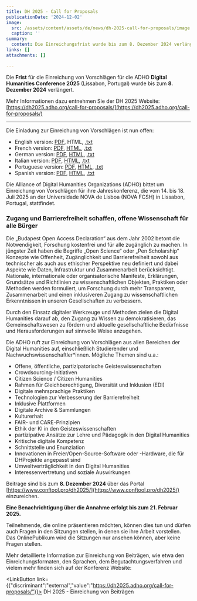 ```yaml
---
title: DH 2025 - Call for Proposals
publicationDate: '2024-12-02'
image:
  src: /assets/content/assets/de/news/dh-2025-call-for-proposals/image.png
  caption: ''
summary:
  content: Die Einreichungsfrist wurde bis zum 8. Dezember 2024 verlängert.
links: []
attachments: []

---
```


Die **Frist** für die Einreichung von Vorschlägen für die ADHO **Digital Humanities Conference 2025** (Lissabon, Portugal) wurde bis zum **8. Dezember 2024** verlängert.

Mehr Informationen dazu entnehmen Sie der DH 2025 Website: [https://dh2025.adho.org/call-for-proposals/](https://dh2025.adho.org/call-for-proposals/)

***

Die Einladung zur Einreichung von Vorschlägen ist nun offen:

* English version: [PDF](https://dh2025.adho.org/wp-content/uploads/2024/11/CfP_DH2025_EN.pdf), HTML, [.txt](https://dh2025.adho.org/wp-content/uploads/2024/11/CfP_DH2025_EN.txt)
* French version: [PDF](https://dh2025.adho.org/wp-content/uploads/2024/11/CfP_DH2025_FR.pdf), [HTML](https://dh2025.adho.org/appel-a-propositions/), [.txt](https://dh2025.adho.org/wp-content/uploads/2024/11/CfP_DH2025_FR.txt)
* German version: [PDF](https://dh2025.adho.org/wp-content/uploads/2024/11/CfP_DH-2025_DE.pdf), [HTML](https://dh2025.adho.org/einreichung-von-beitragen/), [.txt](https://dh2025.adho.org/wp-content/uploads/2024/11/CfP_DH-2025_DE.txt)
* Italian version: [PDF](https://dh2025.adho.org/wp-content/uploads/2024/11/CfP_DH-2025_IT.pdf), [HTML](https://dh2025.adho.org/proposte-di-contributi/), [.txt](https://dh2025.adho.org/wp-content/uploads/2024/11/CfP_DH2025_IT.txt)
* Portuguese version: [PDF](https://dh2025.adho.org/wp-content/uploads/2024/11/CfP_DH2025_PT.pdf), [HTML](https://dh2025.adho.org/chamada-de-trabalhos/), [.txt](https://dh2025.adho.org/wp-content/uploads/2024/11/CfP_DH2025_PT.txt)
* Spanish version: [PDF](https://dh2025.adho.org/wp-content/uploads/2024/11/CfP_DH-2025_ES.pdf), [HTML](https://dh2025.adho.org/convocatoria-de-propuestas/), [.txt](https://dh2025.adho.org/wp-content/uploads/2024/11/CfP_DH-2025_ES.txt)

Die Alliance of Digital Humanities Organizations (ADHO) bittet um Einreichung von Vorschlägen für ihre Jahreskonferenz, die vom 14. bis 18. Juli 2025 an der Universidade NOVA de Lisboa (NOVA FCSH) in Lissabon, Portugal, stattfindet.

### **Zugang und Barrierefreiheit schaffen, offene Wissenschaft für alle Bürger**

Die „Budapest Open Access Declaration“ aus dem Jahr 2002 betont die Notwendigkeit, Forschung kostenfrei und für alle zugänglich zu machen. In jüngster Zeit haben die Begriffe „Open Science“ oder „Pen Scholarship“ Konzepte wie Offenheit, Zugänglichkeit und Barrierefreiheit sowohl aus technischer als auch aus ethischer Perspektive neu definiert und dabei Aspekte wie Daten, Infrastruktur und Zusammenarbeit berücksichtigt. Nationale, internationale oder organisatorische Manifeste, Erklärungen, Grundsätze und Richtlinien zu wissenschaftlichen Objekten, Praktiken oder Methoden werden formuliert, um Forschung durch mehr Transparenz, Zusammenarbeit und einen inklusiveren Zugang zu wissenschaftlichen Erkenntnissen in unseren Gesellschaften zu verbessern.

Durch den Einsatz digitaler Werkzeuge und Methoden zielen die Digital Humanities darauf ab, den Zugang zu Wissen zu demokratisieren, das Gemeinschaftswesen zu fördern und aktuelle gesellschaftliche Bedürfnisse und Herausforderungen auf sinnvolle Weise anzugehen.

Die ADHO ruft zur Einreichung von Vorschlägen aus allen Bereichen der Digital Humanities auf, einschließlich Studierender und Nachwuchswissenschaftler\*innen. Mögliche Themen sind u.a.:

* Offene, öffentliche, partizipatorische Geisteswissenschaften
* Crowdsourcing-Initiativen
* Citizen Science / Citizen Humanities
* Rahmen für Gleichberechtigung, Diversität und Inklusion (EDI)
* Digitale mehrsprachige Praktiken
* Technologien zur Verbesserung der Barrierefreiheit&#x20;
* Inklusive Plattformen
* Digitale Archive & Sammlungen
* Kulturerhalt
* FAIR- und CARE-Prinzipien
* Ethik der KI in den Geisteswissenschaften
* partizipative Ansätze zur Lehre und Pädagogik in den Digital Humanities
* Kritische digitale Kompetenz
* Schnittstelle und Enunziation
* Innovationen in Freier/Open-Source-Software oder -Hardware, die für DHProjekte angepasst sind
* Umweltverträglichkeit in den Digital Humanities
* Interessenvertretung und soziale Auswirkungen

Beitrage sind bis zum **8. Dezember 2024** über das Portal [https://www.conftool.pro/dh2025/](https://www.conftool.pro/dh2025/) einzureichen.

**Eine Benachrichtigung über die Annahme erfolgt bis zum 21. Februar 2025.**

Teilnehmende, die online präsentieren möchten, können dies tun und dürfen auch Fragen in den Sitzungen stellen, in denen sie ihre Arbeit vorstellen. Das OnlinePublikum wird die Sitzungen nur ansehen können, aber keine Fragen stellen.

Mehr detaillierte Information zur Einreichung von Beiträgen, wie etwa den Einreichungsformaten, den Sprachen, dem Begutachtungsverfahren und vielem mehr finden sich auf der Konferenz Website:

<LinkButton link={{"discriminant":"external","value":"https://dh2025.adho.org/call-for-proposals/"}}>
  DH 2025 - Einreichung von Beiträgen
</LinkButton>
